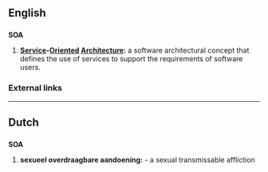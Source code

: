 ==English==

==={{acronym}}===
'''SOA'''

# {{computing}} '''[[Service]]-[[Oriented]] [[Architecture]]:''' a software architectural concept that defines the use of services to support the requirements of software users.

===External links===
{{pedialite}}
----
==Dutch==

==={{acronym}}===
'''SOA'''

#  '''sexueel overdraagbare aandoening:''' - a sexual transmissable affliction